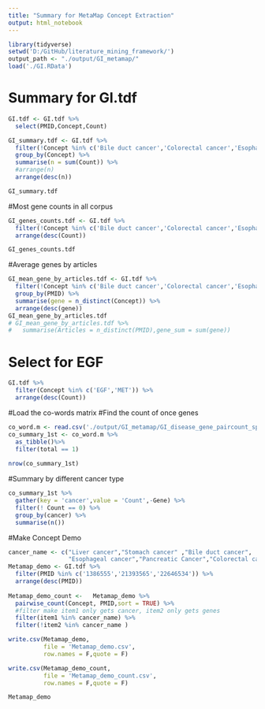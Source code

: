 ```yaml
---
title: "Summary for MetaMap Concept Extraction"
output: html_notebook
---
```


```r
library(tidyverse)
setwd('D:/GitHub/literature_mining_framework/')
output_path <- "./output/GI_metamap/"
load('./GI.RData')
```

# Summary for GI.tdf 
```r
GI.tdf <- GI.tdf %>%
  select(PMID,Concept,Count)

GI_summary.tdf <- GI.tdf %>%
  filter(!Concept %in% c('Bile duct cancer','Colorectal cancer','Esophageal cancer','Liver cancer','Pancreatic Cancer','Stomach cancer')) %>%
  group_by(Concept) %>%
  summarise(n = sum(Count)) %>%
  #arrange(n)
  arrange(desc(n))

GI_summary.tdf
```
#Most gene counts in all corpus
```r
GI_genes_counts.tdf <- GI.tdf %>%
  filter(!Concept %in% c('Bile duct cancer','Colorectal cancer','Esophageal cancer','Liver cancer','Pancreatic Cancer','Stomach cancer')) %>%
  arrange(desc(Count))

GI_genes_counts.tdf
```

#Average genes by articles
```r
GI_mean_gene_by_articles.tdf <- GI.tdf %>%
  filter(!Concept %in% c('Bile duct cancer','Colorectal cancer','Esophageal cancer','Liver cancer','Pancreatic Cancer','Stomach cancer')) %>%
  group_by(PMID) %>%
  summarise(gene = n_distinct(Concept)) %>%
  arrange(desc(gene)) 
GI_mean_gene_by_articles.tdf
# GI_mean_gene_by_articles.tdf %>%
#   summarise(Articles = n_distinct(PMID),gene_sum = sum(gene))
```

# Select for EGF
```r
GI.tdf %>%
  filter(Concept %in% c('EGF','MET')) %>%
  arrange(desc(Count))
```


#Load the co-words matrix
#Find the count of once genes
```r
co_word.m <- read.csv('./output/GI_metamap/GI_disease_gene_paircount_sp.csv',stringsAsFactors = F)
co_summary_1st <- co_word.m %>%
  as_tibble()%>%
  filter(total == 1)
  
nrow(co_summary_1st)
```

#Summary by different cancer type
```r
co_summary_1st %>%
  gather(key = 'cancer',value = 'Count',-Gene) %>%
  filter(! Count == 0) %>%
  group_by(cancer) %>%
  summarise(n())

```

#Make Concept Demo
```r
cancer_name <- c("Liver cancer","Stomach cancer" ,"Bile duct cancer",
                 "Esophageal cancer","Pancreatic Cancer","Colorectal cancer")
Metamap_demo <- GI.tdf %>%
  filter(PMID %in% c('1386555','21393565','22646534')) %>% 
  arrange(desc(PMID))
   
Metamap_demo_count <-   Metamap_demo %>% 
  pairwise_count(Concept, PMID,sort = TRUE) %>%
  #filter make item1 only gets cancer, item2 only gets genes
  filter(item1 %in% cancer_name) %>% 
  filter(!item2 %in% cancer_name )

write.csv(Metamap_demo,
          file = 'Metamap_demo.csv',
          row.names = F,quote = F)

write.csv(Metamap_demo_count,
          file = 'Metamap_demo_count.csv',
          row.names = F,quote = F)

Metamap_demo
```

